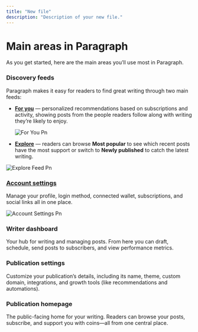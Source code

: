 ```yaml
---
title: "New file"
description: "Description of your new file."
---
```


# Main areas in Paragraph

As you get started, here are the main areas you’ll use most in Paragraph.

### **Discovery feeds**

Paragraph makes it easy for readers to find great writing through two main feeds:

- [**For you**](https://paragraph.com/home) — personalized recommendations based on subscriptions and activity, showing posts from the people readers follow along with writing they’re likely to enjoy.

  ![For You Pn](/for-you.png)
- [**Explore**](https://paragraph.com/explore) — readers can browse **Most popular** to see which recent posts have the most support or switch to **Newly published** to catch the latest writing.

![Explore Feed Pn](/images/explore-feed.png)

### [**Account settings**](https://paragraph.com/settings/account/account)

Manage your profile, login method, connected wallet, subscriptions, and social links all in one place.

![Account Settings Pn](/images/account-settings.png)

### **Writer dashboard**

Your hub for writing and managing posts. From here you can draft, schedule, send posts to subscribers, and view performance metrics.

### **Publication settings**

Customize your publication’s details, including its name, theme, custom domain, integrations, and growth tools (like recommendations and automations).

### **Publication homepage**

The public-facing home for your writing. Readers can browse your posts, subscribe, and support you with coins—all from one central place.